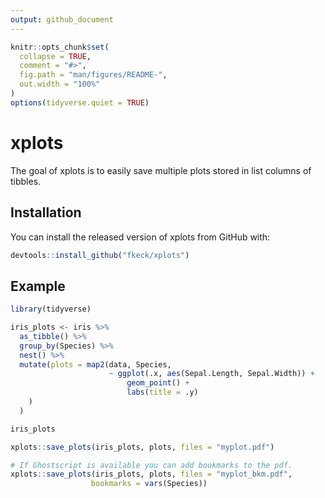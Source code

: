 ```yaml
---
output: github_document
---
```


<!-- README.md is generated from README.Rmd. Please edit that file -->

```r
knitr::opts_chunk$set(
  collapse = TRUE,
  comment = "#>",
  fig.path = "man/figures/README-",
  out.width = "100%"
)
options(tidyverse.quiet = TRUE)
```
# xplots

<!-- badges: start -->
<!-- badges: end -->

The goal of xplots is to easily save multiple plots stored in list columns of tibbles.

## Installation

You can install the released version of xplots from GitHub with:

``` r
devtools::install_github("fkeck/xplots")
```

## Example

```r
library(tidyverse)

iris_plots <- iris %>% 
  as_tibble() %>% 
  group_by(Species) %>% 
  nest() %>% 
  mutate(plots = map2(data, Species,
                      ~ ggplot(.x, aes(Sepal.Length, Sepal.Width)) +
                          geom_point() +
                          labs(title = .y)
    )
  )

iris_plots
```

```r
xplots::save_plots(iris_plots, plots, files = "myplot.pdf")

# If Ghostscript is available you can add bookmarks to the pdf.
xplots::save_plots(iris_plots, plots, files = "myplot_bkm.pdf",
                  bookmarks = vars(Species))
```


